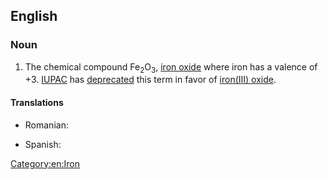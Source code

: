 ==English==
{{wikipedia}}

===Noun===
{{en-noun|-}}

# {{lb|en|chemistry}} The chemical compound Fe<sub>2</sub>O<sub>3</sub>, [[iron oxide]] where iron has a valence of +3. [[IUPAC]] has [[deprecated]] this term in favor of [[iron(III) oxide]].

====Translations====
{{trans-top|chemical compound}}
* Romanian: {{t|ro|oxid feric|m}}
{{trans-mid}}
* Spanish: {{t+|es|óxido férrico|m}}
{{trans-bottom}}
[[Category:en:Iron]]